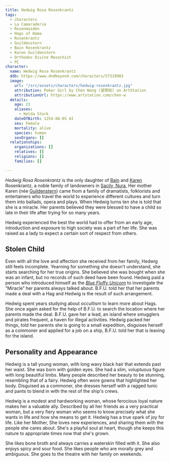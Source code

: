 ```yaml
---
title: Hedwig Rosa Rosenkrantz
tags:
  - characters
  - La Camaraderie
  - Rozenmaiden
  - Hags of Hama
  - Rosenkrantz
  - Guildenstern
  - Bain Rosenkrantz
  - Karen Guildenstern
  - Orthodox Divine Masochist
  - PC
character:
  name: Hedwig Rosa Rosenkrantz
  ddb: https://www.dndbeyond.com/characters/57319903
  image:
    url: "/src/assets/characters/hedwig-rosenkrantz.jpg"
    attribution: Poker Girl by Chen Wang (望周知) on ArtStation
    attributionUrl: https://www.artstation.com/chen-w
  details:
    age: 21
    aliases:
      - Helda Stark
    dateOfBirth: 1254-08-05 AI
    sex: Female
    mortality: alive
    species: human
    sexOrgans: []
  relationships:
    organizations: []
    relatives: []
    religions: []
    families: []

---
```


*Hedwig Rosa Rosenkrantz* is the only daughter of [Bain](/characters/bain-rosenkrantz/)
and [Karen](/characters/karen-guildenstern/) Rosenkrantz, a noble family of landowners
in [Sacily, Nura](/locations/salicy/), Her mother Karen (née
[Guildenstern](/families/guildenstern/)) came from a family of dramatists,
folklorists and entertainers who travel the world to experience different
cultures and turn them into ballads, opera and plays. When Hedwig turns ten she
is told that she is a miracle. Her parents believed they were blessed to have a
child so late in their life after trying for so many years.

Hedwig experienced the best the world had to offer from an early age,
introduction and exposure to high society was a part of her life. She was raised
as a lady to expect a certain sort of respect from others.

## Stolen Child

Even with all the love and affection she received from her family, Hedwig still
feels incomplete. Yearning for something she doesn’t understand, she starts
searching for her true origins. She believed she was bought when she was an
infant, but no records of such deed have been found. Hedwig paid a person who
introduced himself as the *[Blue Fluffy Unicorn](/characters/blue-fluffy-unicorn/)* to
investigate the “Miracle” her parents always talked about. B.F.U. told her that
her parents made a deal with a Hag and Hedwig is the result of such arrangement.

Hedwig spent years studying about occultism to learn more about Hags. She once
again asked for the help of B.F.U. to search the location where her parents made
the deal. B.F.U. gave her a lead, an island where smugglers and pirates
frequent, a haven for illegal activities. Hedwig packed her things, told her
parents she is going to a small expedition, disguises herself as a commoner and
applied for a job on a ship, B.F.U. told her that is leaving for the island.

## Personality and Appearance

Hedwig is a tall young woman, with long wavy black hair that extends past her
waist. She was born with golden eyes. She had a slim, voluptuous figure with
long beautiful limbs. Many people described her beauty to be stunning,
resembling that of a fairy. Hedwig often wore gowns that highlighted her body.
Disguised as a commoner, she dresses herself with a ragged tunic and pants to
blend in with the rest of the ship's crews.

Hedwig is a modest and hardworking woman, whose ferocious loyal nature makes her
a valuable ally. Described by all her friends as a very practical woman, but a
very fiery woman who seems to know precisely what she wants in life and how she
means to get it. Hedwig has a true spark of joy for life. Like her Mother, She
loves new experiences, and sharing them with the people she cares about. She's a
playful soul at heart, though she keeps this nature to appropriate times now
that she's grown.

She likes bone broth and always carries a waterskin filled with it. She also
enjoys spicy and sour food. She likes people who are morally grey and ambiguous.
She goes to the theatre with her family on weekends.
